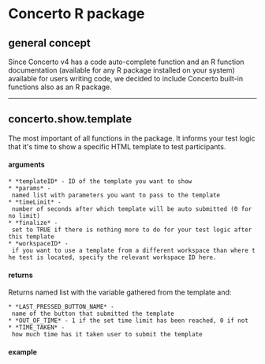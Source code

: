 =Concerto R package=

==general concept==

Since Concerto v4 has a code auto-complete function and an R function documentation (available for any R package installed on your system) available for users writing code, we decided to include Concerto built-in functions also as an R package.

----

==concerto.show.template==

The most important of all functions in the package. It informs your test logic that it's time to show  a specific HTML template to test participants.

====arguments====

 * *templateID* - ID of the template you want to show
 * *params* - named list with parameters you want to pass to the template
 * *timeLimit* - number of seconds after which template will be auto submitted (0 for no limit)
 * *finalize* - set to TRUE if there is nothing more to do for your test logic after this template
 * *workspaceID* - if you want to use a template from a different workspace than where the test is located, specify the relevant workspace ID here.

====returns====

Returns named list with the variable gathered from the template and:

 * *LAST_PRESSED_BUTTON_NAME* - name of the button that submitted the template
 * *OUT_OF_TIME* - 1 if the set time limit has been reached, 0 if not
 * *TIME_TAKEN* - how much time has it taken user to submit the template

====example====

{{{response <- concerto.template.show(1)}}}